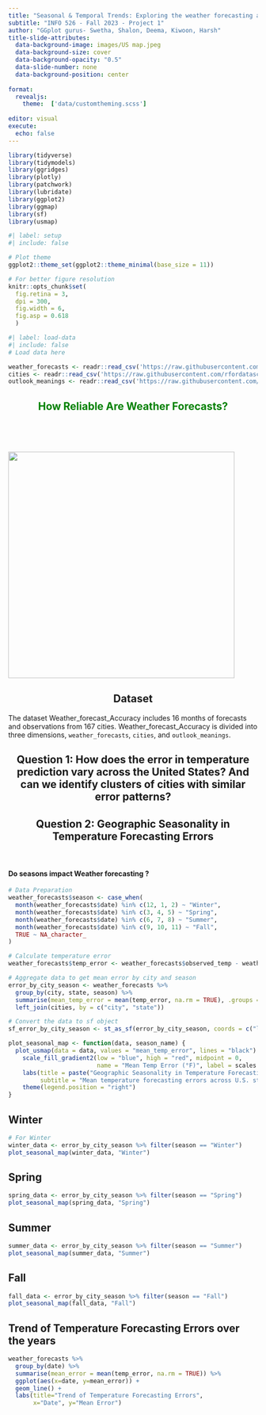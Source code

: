 ```yaml
---
title: "Seasonal & Temporal Trends: Exploring the weather forecasting accuracy across the U.S."
subtitle: "INFO 526 - Fall 2023 - Project 1"
author: "GGplot gurus- Swetha, Shalon, Deema, Kiwoon, Harsh"
title-slide-attributes:
  data-background-image: images/US map.jpeg
  data-background-size: cover
  data-background-opacity: "0.5"
  data-slide-number: none
  data-background-position: center
  
format:
  revealjs:
    theme:  ['data/customtheming.scss']
  
editor: visual
execute:
  echo: false
---
```


```r


library(tidyverse)
library(tidymodels)
library(ggridges)
library(plotly)
library(patchwork)
library(lubridate)
library(ggplot2)
library(ggmap)
library(sf)
library(usmap)

```

```r
#| label: setup
#| include: false

# Plot theme
ggplot2::theme_set(ggplot2::theme_minimal(base_size = 11))

# For better figure resolution
knitr::opts_chunk$set(
  fig.retina = 3, 
  dpi = 300, 
  fig.width = 6, 
  fig.asp = 0.618 
  )
```

```r
#| label: load-data
#| include: false
# Load data here

weather_forecasts <- readr::read_csv('https://raw.githubusercontent.com/rfordatascience/tidytuesday/master/data/2022/2022-12-20/weather_forecasts.csv', show_col_types = FALSE)
cities <- readr::read_csv('https://raw.githubusercontent.com/rfordatascience/tidytuesday/master/data/2022/2022-12-20/cities.csv', show_col_types = FALSE)
outlook_meanings <- readr::read_csv('https://raw.githubusercontent.com/rfordatascience/tidytuesday/master/data/2022/2022-12-20/outlook_meanings.csv', show_col_types = FALSE)

```

## **How Reliable Are Weather Forecasts?** {style="text-align: center; color: green"}

&nbsp;

&nbsp;

![](images/forecast-reliability.jpg){style="align: center" fig-align="center" width="457"}

## Dataset {style="text-align: center"}

The dataset Weather_forecast_Accuracy includes 16 months of forecasts and observations from 167 cities. Weather_forecast_Accuracy is divided into three dimensions, `weather_forecasts`, `cities`, and `outlook_meanings`.

## Question 1: How does the error in temperature prediction vary across the United States? And can we identify clusters of cities with similar error patterns? {style="text-align: center"}

## Question 2: Geographic Seasonality in Temperature Forecasting Errors {style="text-align: center"}

&nbsp;

####                                           Do seasons impact Weather forecasting ?

```r


# Data Preparation
weather_forecasts$season <- case_when(
  month(weather_forecasts$date) %in% c(12, 1, 2) ~ "Winter",
  month(weather_forecasts$date) %in% c(3, 4, 5) ~ "Spring",
  month(weather_forecasts$date) %in% c(6, 7, 8) ~ "Summer",
  month(weather_forecasts$date) %in% c(9, 10, 11) ~ "Fall",
  TRUE ~ NA_character_
)

# Calculate temperature error
weather_forecasts$temp_error <- weather_forecasts$observed_temp - weather_forecasts$forecast_temp

# Aggregate data to get mean error by city and season
error_by_city_season <- weather_forecasts %>%
  group_by(city, state, season) %>%
  summarise(mean_temp_error = mean(temp_error, na.rm = TRUE), .groups = "drop") %>%
  left_join(cities, by = c("city", "state"))

# Convert the data to sf object
sf_error_by_city_season <- st_as_sf(error_by_city_season, coords = c("lon", "lat"), crs = 4326)

plot_seasonal_map <- function(data, season_name) {
  plot_usmap(data = data, values = "mean_temp_error", lines = "black") +
    scale_fill_gradient2(low = "blue", high = "red", midpoint = 0, 
                         name = "Mean Temp Error (°F)", label = scales::comma) +
    labs(title = paste("Geographic Seasonality in Temperature Forecasting Errors -", season_name),
         subtitle = "Mean temperature forecasting errors across U.S. states") +
    theme(legend.position = "right")
}

```

## Winter

```r


# For Winter
winter_data <- error_by_city_season %>% filter(season == "Winter")
plot_seasonal_map(winter_data, "Winter")
```

## Spring

```r
spring_data <- error_by_city_season %>% filter(season == "Spring")
plot_seasonal_map(spring_data, "Spring")
```

## Summer

```r
summer_data <- error_by_city_season %>% filter(season == "Summer")
plot_seasonal_map(summer_data, "Summer")
```

## Fall

```r
fall_data <- error_by_city_season %>% filter(season == "Fall")
plot_seasonal_map(fall_data, "Fall")
```

## Trend of Temperature Forecasting Errors over the years

```r

weather_forecasts %>%
  group_by(date) %>%
  summarise(mean_error = mean(temp_error, na.rm = TRUE)) %>%
  ggplot(aes(x=date, y=mean_error)) + 
  geom_line() + 
  labs(title="Trend of Temperature Forecasting Errors", 
       x="Date", y="Mean Error")
```
